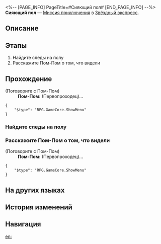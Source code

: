 <%-- [PAGE_INFO]
PageTitle=#Сияющий пол#
[END_PAGE_INFO] --%>
{{Дополнить|Диалоги.}}
{{Миссия Инфобокс
|id              = 4050023
|Название        = 
|Изображение     = Миссия Сияющий пол.png
|Тип             = Миссия приключения
|Событие         = 
|Глава           = 
|Условия         = 
|Персонажи       = Первопроходец; Пом-Пом
|СтартЛокация    = [[Звёздный экспресс]] — [[Общий вагон]]
|Мир             = Звёздный экспресс
|Предыдущая      = 
|Следующая       = 
|Награды         = Разрежённый эфир*2; Око молнии*1; Кредиты*8 000
}}
'''Сияющий пол''' — [[Миссия приключения]] в [[Звёздный экспресс]].

==Описание==
{{Описание|<!--официальное описание из Перекрёстка судеб-->}}

==Этапы==
# Найдите следы на полу
# Расскажите Пом-Пом о том, что видели

==Прохождение==
{{Дополнить}}


;(Поговорите с Пом-Пом)
:'''Пом-Пом:''' (Первопроходец)...
<pre>{
	"$type": "RPG.GameCore.ShowMenu"
}</pre>
{{Диалог Конец}}

===Найдите следы на полу===
{{Описание миссии|тип=Миссия приключения|локация=Общий вагон|Пом-Пом думает, что это вы испачкали пол. Проверьте пол и выясните, есть ли на нём следы.}}
{{Диалог Начало}}
{{Диалог Конец}}

===Расскажите Пом-Пом о том, что видели===
{{Описание миссии|тип=Миссия приключения|локация=Общий вагон|Вы проверили пол и выяснили, что следы - это недоразумение. Сообщите об этом Пом-Пом.}}
{{Диалог Начало}}


;(Поговорите с Пом-Пом)
:'''Пом-Пом:''' (Первопроходец)...
<pre>{
	"$type": "RPG.GameCore.ShowMenu"
}</pre>
{{Диалог Конец}}

==На других языках==
{{На других языках
|en   = Reflective Floor
|zhs  = 反光地板
|zht  = 反光地板
|ja   = 光を反射する床
|ko   = 반사 바닥
|es   = Suelo reflectante
|fr   = Sol réfléchissant
|ru   = Сияющий пол
|th   = พื้นสะท้อนแสง
|vi   = Sàn Nhà Phản Quang
|de   = Reflektierender Boden
|id   = Lantai Reflektif
|pt   = Piso Refletor
}}

==История изменений==
{{История изменений|3.5}}

==Навигация==
{{Миссия приключения Навбокс|Глава }}

[[en:]]
